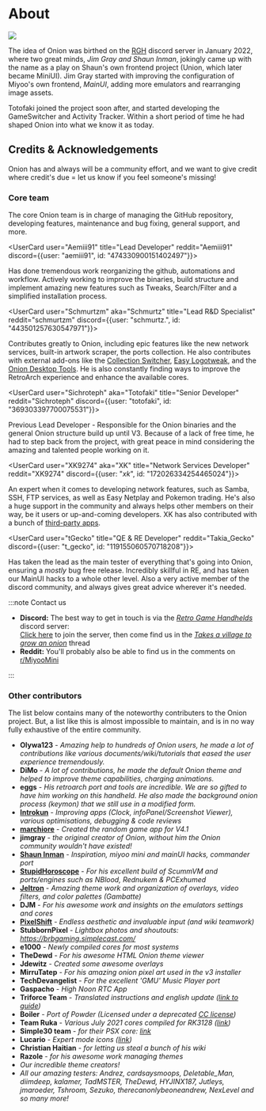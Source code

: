 
# About

![](https://user-images.githubusercontent.com/98862735/179129117-5343b6d6-f4c7-4ae2-8ceb-a93aae65a90f.png)

The idea of Onion was birthed on the [RGH](https://discord.gg/Jd2azKX) discord server in January 2022, where two great minds, *Jim Gray and Shaun Inman*, jokingly came up with the name as a play on Shaun's own frontend project (Union, which later became MiniUI). Jim Gray started with improving the configuration of Miyoo's own frontend, *MainUI*, adding more emulators and rearranging image assets.

Totofaki joined the project soon after, and started developing the GameSwitcher and Activity Tracker. Within a short period of time he had shaped Onion into what we know it as today.


## Credits & Acknowledgements

Onion has and always will be a community effort, and we want to give credit where credit's due = let us know if you feel someone's missing!


### Core team

The core Onion team is in charge of managing the GitHub repository, developing features, maintenance and bug fixing, general support, and more.


<UserCard user="Aemiii91" title="Lead Developer" reddit="Aemiii91" discord={{user: "aemiii91", id: "474330900151402497"}}>

Has done tremendous work reorganizing the github, automations and workflow. Actively working to improve the binaries, build structure and implement amazing new features such as Tweaks, Search/Filter and a simplified installation process.

</UserCard>


<UserCard user="Schmurtzm" aka="Schmurtz" title="Lead R&D Specialist" reddit="schmurtzm" discord={{user: "schmurtz.", id: "443501257630547971"}}>

Contributes greatly to Onion, including epic features like the new network services, built-in artwork scraper, the ports collection. He also contributes with external add-ons like the [Collection Switcher](https://github.com/schmurtzm/Miyoo-Mini-Collection-Switcher), [Easy Logotweak](https://github.com/schmurtzm/Miyoo-Mini-easy-logotweak), and the [Onion Desktop Tools](https://github.com/schmurtzm/Onion-Desktop-Tools). He is also constantly finding ways to improve the RetroArch experience and enhance the available cores.

</UserCard>


<UserCard user="Sichroteph" aka="Totofaki" title="Senior Developer" reddit="Sichroteph" discord={{user: "totofaki", id: "369303397700075531"}}>

Previous Lead Developer - Responsible for the Onion binaries and the general Onion structure build up until V3. Because of a lack of free time, he had to step back from the project, with great peace in mind considering the amazing and talented people working on it.

</UserCard>


<UserCard user="XK9274" aka="XK" title="Network Services Developer" reddit="XK9274" discord={{user: "_xk_", id: "172026334254465024"}}>

An expert when it comes to developing network features, such as Samba, SSH, FTP services, as well as Easy Netplay and Pokemon trading. He's also a huge support in the community and always helps other members on their way, be it users or up-and-coming developers. XK has also contributed with a bunch of [third-party apps](/docs/third-party#mmp-only-wi-fi-required).

</UserCard>


<UserCard user="tGecko" title="QE & RE Developer" reddit="Takia_Gecko" discord={{user: "t_gecko", id: "119155060570718208"}}>

Has taken the lead as the main tester of everything that's going into Onion, ensuring a *mostly* bug free release. Incredibly skillful in RE, and has taken our MainUI hacks to a whole other level. Also a very active member of the discord community, and always gives great advice wherever it's needed. 

</UserCard>


:::note Contact us

- **Discord:** The best way to get in touch is via the [*Retro Game Handhelds*](https://discord.gg/Jd2azKX) discord server:  
  [Click here](https://discord.gg/Jd2azKX) to join the server, then come find us in the [*Takes a village to grow an onion*](https://discord.com/channels/529983248114122762/931367023588569180) thread
- **Reddit:** You'll probably also be able to find us in the comments on [r/MiyooMini](https://www.reddit.com/r/MiyooMini)

:::


### Other contributors

The list below contains many of the noteworthy contributers to the Onion project. But, a list like this is almost impossible to maintain, and is in no way fully exhaustive of the entire community.

- **Olywa123** - *Amazing help to hundreds of Onion users, he made a lot of contributions like various documents/wiki/tutorials that eased the user experience tremendously.*
- **DiMo** - *A lot of contributions, he made the default Onion theme and helped to improve theme capabilities, charging animations.*
- **eggs** - *His retroarch port and tools are incredible. We are so gifted to have him working on this handheld. He also made the background onion process (keymon) that we still use in a modified form.*
- **[Introkun](https://github.com/introkun)** - *Improving apps (Clock, infoPanel/Screenshot Viewer), various optimisations, debugging & code reviews*
- **[marchiore](https://github.com/marchiore)** - *Created the random game app for V4.1*
- **jimgray** - *the original creator of Onion, without him the Onion community wouldn't have existed!*
- **[Shaun Inman](http://shauninman.com/)** - *Inspiration, miyoo mini and mainUI hacks, commander port*
- **[StupidHoroscope](https://github.com/StupidHoroscope)** - *For his excellent build of ScummVM and ports/engines such as NBlood, Rednukem & PCExhumed*
- **[Jeltron](https://benjelter.itch.io/)** - *Amazing theme work and organization of overlays, video filters, and color palettes (Gambatte)*
- **DJM** - *For his awesome work and insights on the emulators settings and cores*
- **[PixelShift](https://discord.com/users/725161245048832003)** - *Endless aesthetic and invaluable input (and wiki teamwork)*
- **StubbornPixel** - *Lightbox photos and shoutouts: https://brbgaming.simplecast.com/*
- **e1000** - *Newly compiled cores for most systems*
- **TheDewd** - *For his awesome HTML Onion theme viewer*
- **Jdewitz** - *Created some awesome overlays*
- **MirruTatep** - *For his amazing onion pixel art used in the v3 installer*
- **TechDevangelist** - *For the excellent 'GMU' Music Player port*
- **Gaspacho** - *High Noon RTC App*
- **Triforce Team** - *Translated instructions and english update ([link to guide](https://github.com/TriForceX/MiyooCFW/wiki/Miyoo-Mini#firmware-update-guide))*
- **Boiler** - *Port of Powder (Licensed under a deprecated [CC license](https://creativecommons.org/licenses/sampling+/1.0/))*
- **Team Ruka** - *Various July 2021 cores compiled for RK3128 ([link](https://github.com/Ruka-CFW/rk3128-cfw))*
- **Simple30 team** - *for their PSX core: [link](https://retrogamecorps.com/2021/02/13/introducing-simple30-an-optimized-pocketgo-s30-firmware/#BIOS)*
- **Lucario** - *Expert mode icons ([link](https://github.com/DogWav3/Lucario_libretro_Miyoo_icons))*
- **Christian Haitian** - *for letting us steal a bunch of his wiki*
- **Razole** - *for his awesome work managing themes*
- *Our incredible theme creators!*
- *All our amazing testers: Andrez, cardsaysmoops, Deletable_Man, diimdeep, kalamer, TadMSTER, TheDewd, HYJINX187, Jutleys, jmaroeder, Tshroom, Sezuko, therecanonlybeoneandrew, NexLevel and so many more!*
